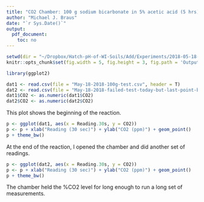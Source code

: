 ```yaml
---
title: "CO2 Chamber: 100 g sodium bicarbonate in 5% acetic acid (5 hrs)"
author: "Michael J. Braus"
date: "`r Sys.Date()`"
output:
  pdf_document:
    toc: no
---
```

```r
setwd(dir = "~/Dropbox/Hatch-pH-of-WI-Soils/Add/Experiments/2018-05-18-CO2-Chamber-micro-pH-GasLab-Logs/")
knitr::opts_chunk$set(fig.width = 5, fig.height = 3, fig.path = 'Output/', warning = FALSE, message = FALSE, cache = TRUE)
```

```r
library(ggplot2)
```

```r
dat1 <- read.csv(file = "May-18-2018-100g-test.csv", header = T)
dat2 <- read.csv(file = "May-18-2018-failed-test-today-but-last-point-before-opening.csv", header = T)
dat1$CO2 <- as.numeric(dat1$CO2)
dat2$CO2 <- as.numeric(dat2$CO2)
```

This plot shows the beginning of the reaction. 

```r
p <- ggplot(dat1, aes(x = Reading.30s, y = CO2))
p <- p + xlab("Reading (30 sec)") + ylab("CO2 (ppm)") + geom_point()
p + theme_bw()
```

At the end of the reaction, I opened the chamber and did another set of readings. 

```r
p <- ggplot(dat2, aes(x = Reading.30s, y = CO2))
p <- p + xlab("Reading (30 sec)") + ylab("CO2 (ppm)") + geom_point()
p + theme_bw()
```

The chamber held the %CO2 level for long enough to run a long set of measurements. 